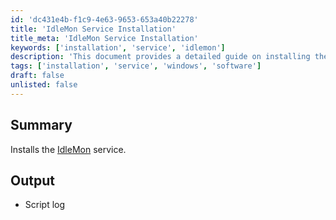 ```yaml
---
id: 'dc431e4b-f1c9-4e63-9653-653a40b22278'
title: 'IdleMon Service Installation'
title_meta: 'IdleMon Service Installation'
keywords: ['installation', 'service', 'idlemon']
description: 'This document provides a detailed guide on installing the IdleMon service, including prerequisites and expected outputs. It also includes a link to the official documentation for further reference.'
tags: ['installation', 'service', 'windows', 'software']
draft: false
unlisted: false
---
```

## Summary

Installs the [IdleMon](https://proval.itglue.com/DOC-5078775-12641582) service.

## Output

- Script log












